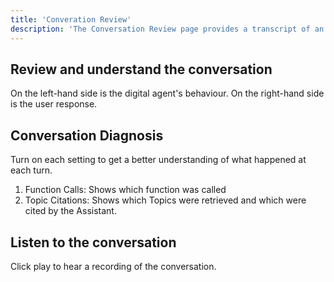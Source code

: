 ```yaml
---
title: 'Converation Review'
description: 'The Conversation Review page provides a transcript of an interaction between a customer and the Assistant.'
---
```

## Review and understand the conversation

On the left-hand side is the digital agent's behaviour. On the right-hand side is the user response.

## Conversation Diagnosis
Turn on each setting to get a better understanding of what happened at each turn.
1. Function Calls: Shows which function was called 
2. Topic Citations: Shows which Topics were retrieved and which were cited by the Assistant.

## Listen to the conversation
Click play to hear a recording of the conversation.
